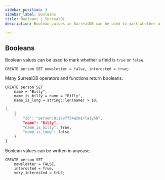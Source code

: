 ```yaml
---
sidebar_position: 3
sidebar_label: Booleans
title: Booleans | SurrealQL
description: Boolean values in SurrealDB can be used to mark whether a field is true or false

---
```


## Booleans
Boolean values can be used to mark whether a field is `true` or `false`.

```surql
CREATE person SET newsletter = false, interested = true;
```

Many SurrealDB operators and functions return booleans.

```surql
CREATE person SET 
    name = "Billy", 
    name_is_billy = name = "Billy",
    name_is_long = string::len(name) > 10;
```

```bash title="Response"
[
    {
        "id": "person:8ii7v7f54a2m1rla1y6b",
        "name": "Billy",
        "name_is_billy": true,
        "name_is_long": false
    }
]
```

Boolean values can be written in anycase.

```surql
CREATE person SET 
    newsletter = FALSE,
    interested = True,
    very_interested = trUE;
```

